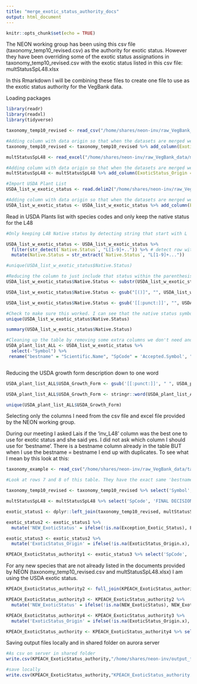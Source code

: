 ```yaml
---
title: "merge_exotic_status_authority_docs"
output: html_document
---
```


```r
knitr::opts_chunk$set(echo = TRUE)
```

The NEON working group has been using this csv file (taxonomy_temp10_revised.csv) as the authority for exotic status. However they have been overriding some of the exotic status assignations in taxonomy_temp10_revised.csv with the exotic status listed in this csv file: multStatusSpL48.xlsx

In this Rmarkdown I will be combining these files to create one file to use as the exotic status authority for the VegBank data. 

Loading packages

```r

library(readr)
library(readxl)
library(tidyverse)

```


```r

taxonomy_temp10_revised <- read_csv("/home/shares/neon-inv/raw_VegBank_data/taxonomy_temp10_revised.csv")

#Adding column with data origin so that when the datasets are merged we can keep track of which exotic status authorirty was used
taxonomy_temp10_revised <- taxonomy_temp10_revised %>% add_column(ExoticStatus_Origin = 'taxonomy_temp10_revised', .before = 'inv_L48') 

multStatusSpL48 <- read_excel("/home/shares/neon-inv/raw_VegBank_data/multStatusSpL48.xlsx")

#Adding column with data origin so that when the datasets are merged we can keep track of which exotic status authorirty was used
multStatusSpL48 <- multStatusSpL48 %>% add_column(ExoticStatus_Origin = 'multStatusSpL48', .before = 'FINAL DECISION (L48)') 

#Import USDA Plant List 
USDA_list_w_exotic_status <- read.delim2("/home/shares/neon-inv/raw_VegBank_data/USDA_Plant_List_020821.txt",  sep = ",")

#Adding column with data origin so that when the datasets are merged we can keep track of which exotic status authorirty was used
USDA_list_w_exotic_status <- USDA_list_w_exotic_status %>% add_column(ExoticStatus_Origin = 'USDA_PLANTLIST', .before = 'Native.Status') 

```

Read in USDA Plants list with species codes and only keep the native status for the L48

```r

#Only keeping L48 Native status by detecting string that start with L

USDA_list_w_exotic_status <- USDA_list_w_exotic_status %>%
  filter(str_detect(`Native.Status`, "L[1-9]+..")) %>% # detect row with site tag
  mutate(Native.Status = str_extract(`Native.Status`, "L[1-9]+..."))

#unique(USDA_list_w_exotic_status$Native.Status)

#Reducing the column to just include that status within the parenthesis ex. L48(N) = N
USDA_list_w_exotic_status$Native.Status <- substr(USDA_list_w_exotic_status$Native.Status, 5, 7)

USDA_list_w_exotic_status$Native.Status <- gsub("[()]", "", USDA_list_w_exotic_status$Native.Status)

USDA_list_w_exotic_status$Native.Status <- gsub('[[:punct:]]', "", USDA_list_w_exotic_status$Native.Status)

#Check to make sure this worked. I can see that the native status symbols that remain are "I", "N", "NI" and "W". I will have to ask the NEON team what they want to do about the 'Waif' status individuals if they are present. There are only 16 waifs and 19 NI's so its mostly I and N species. 
unique(USDA_list_w_exotic_status$Native.Status)

summary(USDA_list_w_exotic_status$Native.Status)

#Cleaning up the table by removing some extra columns we don't need and renaming others
USDA_plant_list_ALL <- USDA_list_w_exotic_status %>%
  select(-"Symbol") %>%
 rename("bestname" = "Scientific.Name", "SpCode" = 'Accepted.Symbol', "USDA_Exotic_Status" = "Native.Status", "USDA_Growth_Form" = "Growth.Habit", "USDA_Duration" = "Duration") 



```

Reducing the USDA growth form description down to one word

```r

USDA_plant_list_ALL$USDA_Growth_Form <- gsub('[[:punct:]]', " ", USDA_plant_list_ALL$USDA_Growth_Form)

USDA_plant_list_ALL$USDA_Growth_Form <- stringr::word(USDA_plant_list_ALL$USDA_Growth_Form, 1)

unique(USDA_plant_list_ALL$USDA_Growth_Form)

```

Selecting only the columns I need from the csv file and excel file provided by the NEON working group.

During our meeting I asked Lais if the 'inv_L48' column was the best one to use for exotic status and she said yes. I did not ask which column I should use for 'bestname'. There is a bestname column already in the table BUT when I use the bestname = bestname I end up with duplicates. To see what I mean by this look at this:

```r

taxonomy_example <- read_csv("/home/shares/neon-inv/raw_VegBank_data/taxonomy_temp10_revised.csv")

#Look at rows 7 and 8 of this table. They have the exact same 'bestname' but different 'Scientific.Name's and different SpCodes. It would make sense to me to use the bestname column because it already has the name of the column I need but when I do I end up with duplicates. 

```


```r

taxonomy_temp10_revised <- taxonomy_temp10_revised %>% select('Symbol', 'inv_L48', 'GrowthForm', 'Scientific.Name', 'ExoticStatus_Origin') %>% rename('SpCode' = 'Symbol', 'NEON_GrowthForm' = 'GrowthForm', 'bestname' = 'Scientific.Name')

multStatusSpL48 <- multStatusSpL48 %>% select('SpCode', 'FINAL DECISION (L48)', 'ExoticStatus_Origin') %>% rename('Exception_Exotic_Status' = 'FINAL DECISION (L48)')

exotic_status1 <- dplyr::left_join(taxonomy_temp10_revised, multStatusSpL48, by = 'SpCode')

exotic_status2 <- exotic_status1 %>%
  mutate('NEW_ExoticStatus' = ifelse(!is.na(Exception_Exotic_Status), Exception_Exotic_Status, inv_L48))

exotic_status3 <- exotic_status2 %>%
  mutate('ExoticStatus_Origin' = ifelse(!is.na(ExoticStatus_Origin.x), ExoticStatus_Origin.x, ExoticStatus_Origin.y))

KPEACH_ExoticStatus_authority1 <- exotic_status3 %>% select('SpCode', 'NEW_ExoticStatus', 'NEON_GrowthForm', 'bestname', 'ExoticStatus_Origin')


```

For any new species that are not already listed in the documents provided by NEON (taxonomy_temp10_revised.csv and multStatusSpL48.xlsx) I am using the USDA exotic status.

```r

KPEACH_ExoticStatus_authority2 <- full_join(KPEACH_ExoticStatus_authority1, USDA_plant_list_ALL, by = 'bestname')

KPEACH_ExoticStatus_authority3 <- KPEACH_ExoticStatus_authority2 %>%
  mutate('NEW_ExoticStatus' = ifelse(!is.na(NEW_ExoticStatus), NEW_ExoticStatus, USDA_Exotic_Status))

KPEACH_ExoticStatus_authority4 <- KPEACH_ExoticStatus_authority3 %>%
  mutate('ExoticStatus_Origin' = ifelse(!is.na(ExoticStatus_Origin.x), ExoticStatus_Origin.x, ExoticStatus_Origin.y))

KPEACH_ExoticStatus_authority <- KPEACH_ExoticStatus_authority4 %>% select(-'SpCode.y', -'ExoticStatus_Origin.x', -'ExoticStatus_Origin.y') %>% rename('SpCode' = 'SpCode.x')

```



Saving output files locally and in shared folder on aurora server
```r

#As csv on server in shared folder
write.csv(KPEACH_ExoticStatus_authority,"/home/shares/neon-inv/output_files/KPEACH_ExoticStatus_authority.csv", row.names = FALSE)

#save locally
write.csv(KPEACH_ExoticStatus_authority,"KPEACH_ExoticStatus_authority.csv", row.names = FALSE)

```

